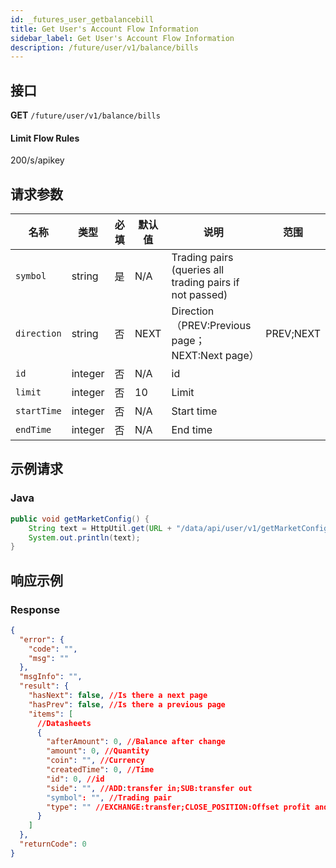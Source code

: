 ```yaml
---
id: _futures_user_getbalancebill
title: Get User's Account Flow Information
sidebar_label: Get User's Account Flow Information
description: /future/user/v1/balance/bills
---
```


## 接口

**GET** `/future/user/v1/balance/bills`

#### **Limit Flow Rules**

200/s/apikey

## 请求参数

| 名称 | 类型 | 必填 | 默认值 | 说明 | 范围 |
| --- | --- | --- | --- | --- | --- |
| `symbol` | string | 是 | N/A | Trading pairs (queries all trading pairs if not passed) |  |
| `direction` | string | 否 | NEXT | Direction（PREV:Previous page；NEXT:Next page） | PREV;NEXT |
| `id` | integer | 否 | N/A | id |  |
| `limit` | integer | 否 | 10 | Limit |  |
| `startTime` | integer | 否 | N/A | Start time |  |
| `endTime` | integer | 否 | N/A | End time |  |

## 示例请求

### Java

```java
public void getMarketConfig() {
	String text = HttpUtil.get(URL + "/data/api/user/v1/getMarketConfig");
	System.out.println(text);
}
```

## 响应示例

### Response

```json
{
  "error": {
    "code": "",
    "msg": ""
  },
  "msgInfo": "",
  "result": {
    "hasNext": false, //Is there a next page
    "hasPrev": false, //Is there a previous page
    "items": [
      //Datasheets
      {
        "afterAmount": 0, //Balance after change
        "amount": 0, //Quantity
        "coin": "", //Currency
        "createdTime": 0, //Time
        "id": 0, //id
        "side": "", //ADD:transfer in;SUB:transfer out
        "symbol": "", //Trading pair
        "type": "" //EXCHANGE:transfer;CLOSE_POSITION:Offset profit and loss;TAKE_OVER:position takeover;QIANG_PING_MANAGER:Liquidation management fee (fee);FUND:Fund Fee;FEE:Fee(Open position, liquidation, Forced liquidation);ADL:Adl;TAKE_OVER:position takeover;MERGE:Position Merge
      }
    ]
  },
  "returnCode": 0
}
```
